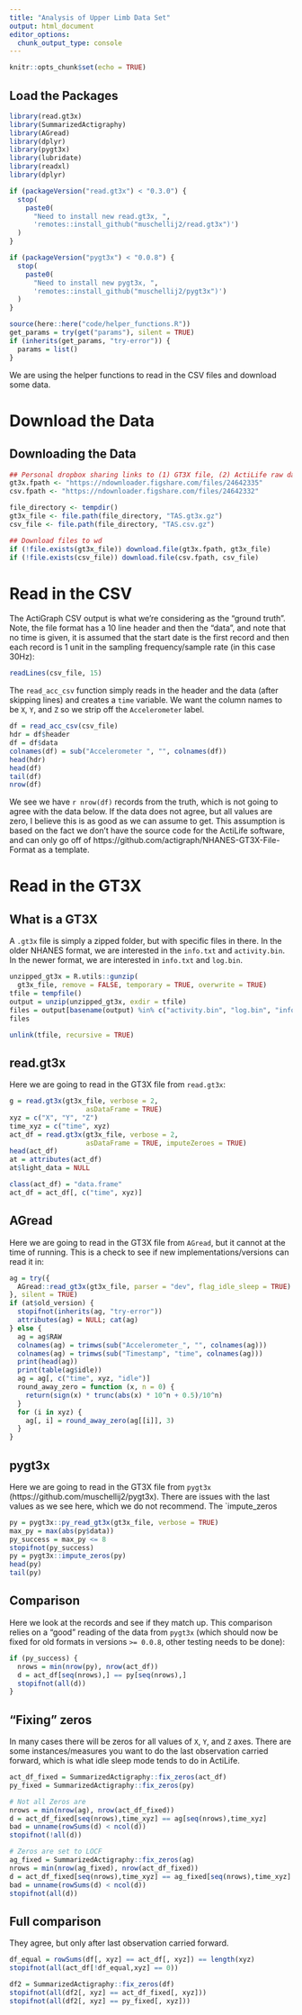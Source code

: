 ```yaml
---
title: "Analysis of Upper Limb Data Set"
output: html_document
editor_options:
  chunk_output_type: console
---
```


```r
knitr::opts_chunk$set(echo = TRUE)
```

## Load the Packages

```r
library(read.gt3x)
library(SummarizedActigraphy)
library(AGread)
library(dplyr)
library(pygt3x)
library(lubridate)
library(readxl)
library(dplyr)

if (packageVersion("read.gt3x") < "0.3.0") {
  stop(
    paste0(
      "Need to install new read.gt3x, ", 
      'remotes::install_github("muschellij2/read.gt3x")')
  )
}

if (packageVersion("pygt3x") < "0.0.8") {
  stop(
    paste0(
      "Need to install new pygt3x, ", 
      'remotes::install_github("muschellij2/pygt3x")')
  )
}

source(here::here("code/helper_functions.R"))
get_params = try(get("params"), silent = TRUE)
if (inherits(get_params, "try-error")) {
  params = list()
}
```

We are using the helper functions to read in the CSV files and download some data.

# Download the Data

## Downloading the Data


```r
## Personal dropbox sharing links to (1) GT3X file, (2) ActiLife raw data output CSV
gt3x.fpath <- "https://ndownloader.figshare.com/files/24642335"
csv.fpath <- "https://ndownloader.figshare.com/files/24642332"

file_directory <- tempdir()
gt3x_file <- file.path(file_directory, "TAS.gt3x.gz")
csv_file <- file.path(file_directory, "TAS.csv.gz")

## Download files to wd
if (!file.exists(gt3x_file)) download.file(gt3x.fpath, gt3x_file)
if (!file.exists(csv_file)) download.file(csv.fpath, csv_file)
```

# Read in the CSV

The ActiGraph CSV output is what we're considering as the "ground truth".  Note, the file format has a 10 line header and then the "data", and note that no time is given, it is assumed that the start date is the first record and then each record is 1 unit in the sampling frequency/sample rate (in this case 30Hz):

```r
readLines(csv_file, 15)
```

The `read_acc_csv` function simply reads in the header and the data (after skipping lines) and creates a `time` variable.  We want the column names to be `X`, `Y`, and `Z` so we strip off the `Accelerometer` label. 

```r
df = read_acc_csv(csv_file)
hdr = df$header
df = df$data
colnames(df) = sub("Accelerometer ", "", colnames(df))
head(hdr)
head(df)
tail(df)
nrow(df)
```

We see we have `r nrow(df)` records from the truth, which is not going to agree with the data below.  If the data does not agree, but all values are zero, I believe this is as good as we can assume to get.  This assumption is based on the fact we don't have the source code for the ActiLife software, and can only go off of https://github.com/actigraph/NHANES-GT3X-File-Format as a template.

# Read in the GT3X

## What is a GT3X
A `.gt3x` file is simply a zipped folder, but with specific files in there.  In the older NHANES format, we are interested in the `info.txt` and `activity.bin`.  In the newer format, we are interested in `info.txt` and `log.bin`.

```r
unzipped_gt3x = R.utils::gunzip(
  gt3x_file, remove = FALSE, temporary = TRUE, overwrite = TRUE)
tfile = tempfile()
output = unzip(unzipped_gt3x, exdir = tfile)
files = output[basename(output) %in% c("activity.bin", "log.bin", "info.txt")]
files
```

```r
unlink(tfile, recursive = TRUE)
```


## read.gt3x

Here we are going to read in the GT3X file from `read.gt3x`:

```r
g = read.gt3x(gt3x_file, verbose = 2,
                   asDataFrame = TRUE)
xyz = c("X", "Y", "Z")
time_xyz = c("time", xyz)
act_df = read.gt3x(gt3x_file, verbose = 2,
                   asDataFrame = TRUE, imputeZeroes = TRUE)
head(act_df)
at = attributes(act_df)
at$light_data = NULL

class(act_df) = "data.frame"
act_df = act_df[, c("time", xyz)]
```


## AGread

Here we are going to read in the GT3X file from `AGread`, but it cannot at the time of running.  This is a check to see if new implementations/versions can read it in:
```r
ag = try({
  AGread::read_gt3x(gt3x_file, parser = "dev", flag_idle_sleep = TRUE)
}, silent = TRUE)
if (at$old_version) {
  stopifnot(inherits(ag, "try-error"))
  attributes(ag) = NULL; cat(ag)
} else {
  ag = ag$RAW
  colnames(ag) = trimws(sub("Accelerometer_", "", colnames(ag)))
  colnames(ag) = trimws(sub("Timestamp", "time", colnames(ag)))
  print(head(ag))
  print(table(ag$idle))
  ag = ag[, c("time", xyz, "idle")]
  round_away_zero = function (x, n = 0) {
    return(sign(x) * trunc(abs(x) * 10^n + 0.5)/10^n)
  }
  for (i in xyz) {
    ag[, i] = round_away_zero(ag[[i]], 3)
  }
}
```

## pygt3x

Here we are going to read in the GT3X file from `pygt3x` (https://github.com/muschellij2/pygt3x).  There are issues with the last values as we see here, which we do not recommend.  The `impute_zeros

```r
py = pygt3x::py_read_gt3x(gt3x_file, verbose = TRUE)
max_py = max(abs(py$data)) 
py_success = max_py <= 8
stopifnot(py_success)
py = pygt3x::impute_zeros(py)
head(py)
tail(py)
```



## Comparison

Here we look at the records and see if they match up.  This comparison relies on a "good" reading of the data from `pygt3x` (which should now be fixed for old formats in versions `>= 0.0.8`, other testing needs to be done):

```r
if (py_success) {
  nrows = min(nrow(py), nrow(act_df))
  d = act_df[seq(nrows),] == py[seq(nrows),]
  stopifnot(all(d))
}
```

## "Fixing" zeros

In many cases there will be zeros for all values of `X`, `Y`, and `Z` axes.  There are some instances/measures you want to do the last observation carried forward, which is what idle sleep mode tends to do in ActiLife.

```r
act_df_fixed = SummarizedActigraphy::fix_zeros(act_df)
py_fixed = SummarizedActigraphy::fix_zeros(py)

# Not all Zeros are 
nrows = min(nrow(ag), nrow(act_df_fixed))
d = act_df_fixed[seq(nrows),time_xyz] == ag[seq(nrows),time_xyz]
bad = unname(rowSums(d) < ncol(d))
stopifnot(!all(d))

# Zeros are set to LOCF
ag_fixed = SummarizedActigraphy::fix_zeros(ag)
nrows = min(nrow(ag_fixed), nrow(act_df_fixed))
d = act_df_fixed[seq(nrows),time_xyz] == ag_fixed[seq(nrows),time_xyz]
bad = unname(rowSums(d) < ncol(d))
stopifnot(all(d))
```


## Full comparison

They agree, but only after last observation carried forward.

```r
df_equal = rowSums(df[, xyz] == act_df[, xyz]) == length(xyz)
stopifnot(all(act_df[!df_equal,xyz] == 0))

df2 = SummarizedActigraphy::fix_zeros(df)
stopifnot(all(df2[, xyz] == act_df_fixed[, xyz]))
stopifnot(all(df2[, xyz] == py_fixed[, xyz]))
```
